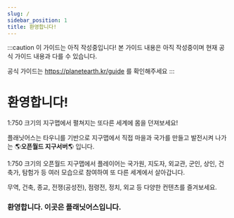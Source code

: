 ```yaml
---
slug: /
sidebar_position: 1
title: 환영합니다!
---
```

:::caution 이 가이드는 아직 작성중입니다! 
본 가이드 내용은 아직 작성중이며 현재 공식 가이드 내용과 다를 수 있습니다.

공식 가이드는 https://planetearth.kr/guide 를 확인해주세요
:::
# 환영합니다!

1:750 크기의 지구맵에서 펼쳐지는 또다른 세계에 몸을 던져보세요!

플래닛어스는 타우니를 기반으로 지구맵에서 직접 마을과 국가를 만들고 발전시켜 나가는
🌎**오픈월드 지구서버**🌎 입니다.

1:750 크기의 오픈월드 지구맵에서 플레이어는 국가원, 지도자, 외교관, 군인, 상인, 건축가, 탐험가 등 여러 모습으로 참여하여 또 다른 세계에서 살아갑니다.

무역, 건축, 종교, 전쟁(공성전), 점령전, 정치, 외교 등 다양한 컨텐츠를 즐겨보세요.

### 환영합니다. 이곳은 플래닛어스입니다.
